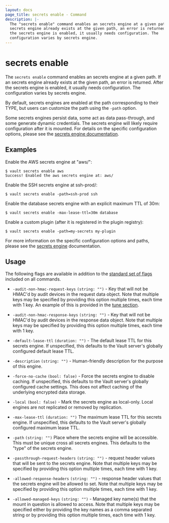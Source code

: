 ```yaml
---
layout: docs
page_title: secrets enable - Command
description: |-
  The "secrets enable" command enables an secrets engine at a given path. If an
  secrets engine already exists at the given path, an error is returned. After
  the secrets engine is enabled, it usually needs configuration. The
  configuration varies by secrets engine.
---
```


# secrets enable

The `secrets enable` command enables an secrets engine at a given path. If an
secrets engine already exists at the given path, an error is returned. After the
secrets engine is enabled, it usually needs configuration. The configuration
varies by secrets engine.

By default, secrets engines are enabled at the path corresponding to their TYPE,
but users can customize the path using the `-path` option.

Some secrets engines persist data, some act as data pass-through, and some
generate dynamic credentials. The secrets engine will likely require
configuration after it is mounted. For details on the specific configuration
options, please see the [secrets engine
documentation](/docs/secrets).

## Examples

Enable the AWS secrets engine at "aws/":

```shell-session
$ vault secrets enable aws
Success! Enabled the aws secrets engine at: aws/
```

Enable the SSH secrets engine at ssh-prod/:

```shell-session
$ vault secrets enable -path=ssh-prod ssh
```

Enable the database secrets engine with an explicit maximum TTL of 30m:

```shell-session
$ vault secrets enable -max-lease-ttl=30m database
```

Enable a custom plugin (after it is registered in the plugin registry):

```shell-session
$ vault secrets enable -path=my-secrets my-plugin
```

For more information on the specific configuration options and paths, please see
the [secrets engine](/docs/secrets) documentation.

## Usage

The following flags are available in addition to the [standard set of
flags](/docs/commands) included on all commands.

- `-audit-non-hmac-request-keys` `(string: "")` - Key that will not be HMAC'd
  by audit devices in the request data object. Note that multiple keys may be
  specified by providing this option multiple times, each time with 1 key.
  An example of this is provided in the [tune section](/docs/commands/secrets/tune).

- `-audit-non-hmac-response-keys` `(string: "")` - Key that will not be HMAC'd
  by audit devices in the response data object. Note that multiple keys may be
  specified by providing this option multiple times, each time with 1 key.

- `-default-lease-ttl` `(duration: "")` - The default lease TTL for this secrets
  engine. If unspecified, this defaults to the Vault server's globally
  configured default lease TTL.

- `-description` `(string: "")` - Human-friendly description for the purpose of
  this engine.

- `-force-no-cache` `(bool: false)` - Force the secrets engine to disable
  caching. If unspecified, this defaults to the Vault server's globally
  configured cache settings. This does not affect caching of the underlying
  encrypted data storage.

- `-local` `(bool: false)` - Mark the secrets engine as local-only. Local
  engines are not replicated or removed by replication.

- `-max-lease-ttl` `(duration: "")` The maximum lease TTL for this secrets
  engine. If unspecified, this defaults to the Vault server's globally
  configured maximum lease TTL.

- `-path` `(string: "")` Place where the secrets engine will be accessible. This
  must be unique cross all secrets engines. This defaults to the "type" of the
  secrets engine.

- `-passthrough-request-headers` `(string: "")` - request header values that will
  be sent to the secrets engine. Note that multiple keys may be
  specified by providing this option multiple times, each time with 1 key.

- `-allowed-response-headers` `(string: "")` - response header values that the secrets
  engine will be allowed to set. Note that multiple keys may be
  specified by providing this option multiple times, each time with 1 key.

- `-allowed-managed-keys` `(string: "")` - Managed key name(s) that the mount
  in question is allowed to access. Note that multiple keys may be specified
  either by providing the key names as a comma separated string or by providing
  this option multiple times, each time with 1 key.
